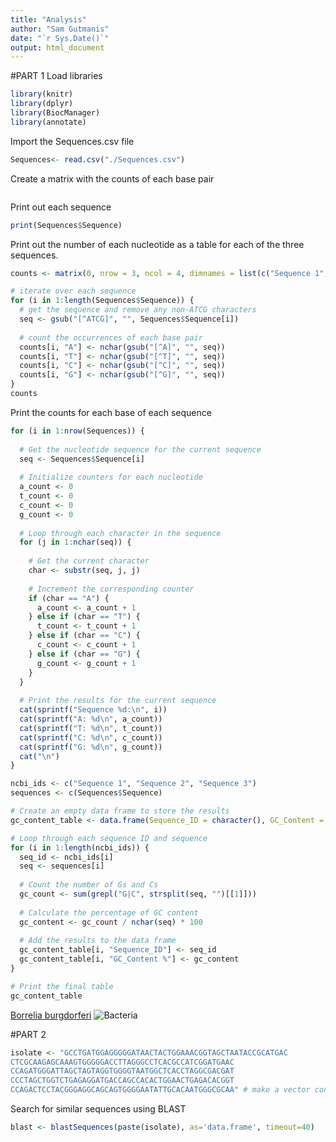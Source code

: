 ```yaml
---
title: "Analysis"
author: "Sam Gutmanis"
date: "`r Sys.Date()`"
output: html_document
---
```

#PART 1
Load libraries
```r
library(knitr)
library(dplyr)
library(BiocManager)
library(annotate)
```

Import the Sequences.csv file
```r
Sequences<- read.csv("./Sequences.csv")
```

Create a matrix with the counts of each base pair
```r

```

Print out each sequence
```r
print(Sequences$Sequence)
```
Print out the number of each nucleotide as a table for each of the three sequences.
```r
counts <- matrix(0, nrow = 3, ncol = 4, dimnames = list(c("Sequence 1", "Sequence 2", "Sequence 3"), c("A", "T", "C", "G")))

# iterate over each sequence
for (i in 1:length(Sequences$Sequence)) {
  # get the sequence and remove any non-ATCG characters
  seq <- gsub("[^ATCG]", "", Sequences$Sequence[i])
  
  # count the occurrences of each base pair
  counts[i, "A"] <- nchar(gsub("[^A]", "", seq))
  counts[i, "T"] <- nchar(gsub("[^T]", "", seq))
  counts[i, "C"] <- nchar(gsub("[^C]", "", seq))
  counts[i, "G"] <- nchar(gsub("[^G]", "", seq))
}
counts
```

Print the counts for each base of each sequence
```r
for (i in 1:nrow(Sequences)) {
  
  # Get the nucleotide sequence for the current sequence
  seq <- Sequences$Sequence[i]
  
  # Initialize counters for each nucleotide
  a_count <- 0
  t_count <- 0
  c_count <- 0
  g_count <- 0
  
  # Loop through each character in the sequence
  for (j in 1:nchar(seq)) {
    
    # Get the current character
    char <- substr(seq, j, j)
    
    # Increment the corresponding counter
    if (char == "A") {
      a_count <- a_count + 1
    } else if (char == "T") {
      t_count <- t_count + 1
    } else if (char == "C") {
      c_count <- c_count + 1
    } else if (char == "G") {
      g_count <- g_count + 1
    }
  }
  
  # Print the results for the current sequence
  cat(sprintf("Sequence %d:\n", i))
  cat(sprintf("A: %d\n", a_count))
  cat(sprintf("T: %d\n", t_count))
  cat(sprintf("C: %d\n", c_count))
  cat(sprintf("G: %d\n", g_count))
  cat("\n")
}
```


```r
ncbi_ids <- c("Sequence 1", "Sequence 2", "Sequence 3")
sequences <- c(Sequences$Sequence)

# Create an empty data frame to store the results
gc_content_table <- data.frame(Sequence_ID = character(), GC_Content = numeric())

# Loop through each sequence ID and sequence
for (i in 1:length(ncbi_ids)) {
  seq_id <- ncbi_ids[i]
  seq <- sequences[i]
  
  # Count the number of Gs and Cs
  gc_count <- sum(grepl("G|C", strsplit(seq, "")[[1]]))
  
  # Calculate the percentage of GC content
  gc_content <- gc_count / nchar(seq) * 100
  
  # Add the results to the data frame
  gc_content_table[i, "Sequence_ID"] <- seq_id
  gc_content_table[i, "GC_Content %"] <- gc_content
}

# Print the final table
gc_content_table

```

[Borrelia burgdorferi](https://en.wikipedia.org/wiki/Borrelia_burgdorferi)
![Bacteria](./Bacteria.jfif)

#PART 2
```r
isolate <- "GCCTGATGGAGGGGGATAACTACTGGAAACGGTAGCTAATACCGCATGAC
CTCGCAAGAGCAAAGTGGGGGACCTTAGGGCCTCACGCCATCGGATGAAC
CCAGATGGGATTAGCTAGTAGGTGGGGTAATGGCTCACCTAGGCGACGAT
CCCTAGCTGGTCTGAGAGGATGACCAGCCACACTGGAACTGAGACACGGT
CCAGACTCCTACGGGAGGCAGCAGTGGGGAATATTGCACAATGGGCGCAA" # make a vector containing the target sequence
```
Search for similar sequences using BLAST
```r
blast <- blastSequences(paste(isolate), as='data.frame', timeout=40)
```





